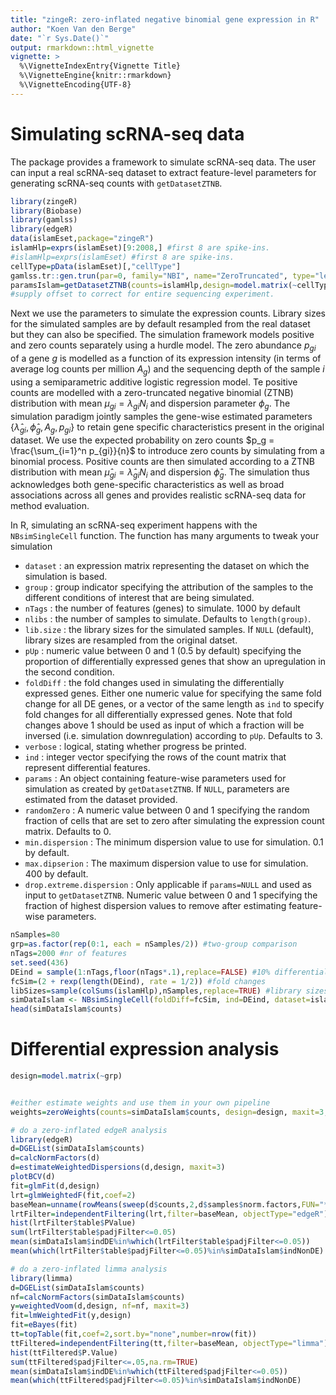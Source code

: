 ```yaml
---
title: "zingeR: zero-inflated negative binomial gene expression in R"
author: "Koen Van den Berge"
date: "`r Sys.Date()`"
output: rmarkdown::html_vignette
vignette: >
  %\VignetteIndexEntry{Vignette Title}
  %\VignetteEngine{knitr::rmarkdown}
  %\VignetteEncoding{UTF-8}
---
```


# Simulating scRNA-seq data

The \texttt{zingeR} package provides a framework to simulate scRNA-seq data. The user can input a real scRNA-seq dataset to extract feature-level parameters for generating scRNA-seq counts with `getDatasetZTNB`.

```r
library(zingeR)
library(Biobase)
library(gamlss)
library(edgeR)
data(islamEset,package="zingeR")
islamHlp=exprs(islamEset)[9:2008,] #first 8 are spike-ins.
#islamHlp=exprs(islamEset) #first 8 are spike-ins.
cellType=pData(islamEset)[,"cellType"]
gamlss.tr::gen.trun(par=0, family="NBI", name="ZeroTruncated", type="left", varying=FALSE)
paramsIslam=getDatasetZTNB(counts=islamHlp,design=model.matrix(~cellType))
#supply offset to correct for entire sequencing experiment.
```

Next we use the parameters to simulate the expression counts. Library sizes for the simulated samples are by default resampled from the real dataset but they can also be specified.
The simulation framework models positive and zero counts separately using a hurdle model.
The zero abundance $p_{gi}$ of a gene $g$ is modelled as a function of its expression intensity (in terms of average log counts per million $A_g$) and the sequencing depth of the sample $i$ using a semiparametric additive logistic regression model.
Te positive counts are modelled with a zero-truncated negative binomial (ZTNB) distribution with mean $\mu_{gi} = \lambda_{gi} N_i$ and dispersion parameter $\phi_g$.
The simulation paradigm jointly samples the gene-wise estimated parameters $\{\hat \lambda_{gi}, \hat \phi_g, A_g, p_{gi}\}$ to retain gene specific characteristics present in the original dataset.
We use the expected probability on zero counts $p_g = \frac{\sum_{i=1}^n p_{gi}}{n}$ to introduce zero counts by simulating from a binomial process. 
Positive counts are then simulated according to a ZTNB distribution with mean $\hat \mu_{gi} = \hat \lambda_{gi} N_i$ and dispersion $\hat \phi_g$.
The simulation thus acknowledges both gene-specific characteristics as well as broad associations across all genes and provides realistic scRNA-seq data for method evaluation.

In R, simulating an scRNA-seq experiment happens with the `NBsimSingleCell` function. The function has many arguments to tweak your simulation

 - `dataset` : an expression matrix representing the dataset on which the simulation is based.
 - `group` : group indicator specifying the attribution of the samples to the different conditions of interest that are being simulated.
 - `nTags` : the number of features (genes) to simulate. $1000$ by default
 - `nlibs` : the number of samples to simulate. Defaults to `length(group)`.
 - `lib.size` : the library sizes for the simulated samples. If `NULL` (default), library sizes are resampled from the original datset.
 - `pUp` : numeric value between $0$ and $1$ ($0.5$ by default) specifying the proportion of differentially expressed genes that show an upregulation in the second condition.
 - `foldDiff` : the fold changes used in simulating the differentially expressed genes. Either one numeric value for specifying the same fold change for all DE genes, or a vector of the same length as `ind` to specify fold changes for all differentially expressed genes. Note that fold changes above $1$ should be used as input of which a fraction will be inversed (i.e. simulation downregulation) according to `pUp`. Defaults to $3$.
 - `verbose` : logical, stating whether progress be printed.
 - `ind` : integer vector specifying the rows of the count matrix that represent differential features.
 - `params` : An object containing feature-wise parameters used for simulation as created by `getDatasetZTNB`. If `NULL`, parameters are estimated from the dataset provided.
 - `randomZero` : A numeric value between $0$ and $1$ specifying the random fraction of cells that are set to zero after simulating the expression count matrix. Defaults to $0$.
 - `min.dispersion` : The minimum dispersion value to use for simulation. $0.1$ by default.
 - `max.dipserion` : The maximum dispersion value to use for simulation. $400$ by default.
 - `drop.extreme.dispersion` : Only applicable if `params=NULL` and used as input to `getDatasetZTNB`. Numeric value between $0$ and $1$ specifying the fraction of highest dispersion values to remove after estimating feature-wise parameters.

```r
nSamples=80
grp=as.factor(rep(0:1, each = nSamples/2)) #two-group comparison
nTags=2000 #nr of features
set.seed(436)
DEind = sample(1:nTags,floor(nTags*.1),replace=FALSE) #10% differentially expressed
fcSim=(2 + rexp(length(DEind), rate = 1/2)) #fold changes
libSizes=sample(colSums(islamHlp),nSamples,replace=TRUE) #library sizes
simDataIslam <- NBsimSingleCell(foldDiff=fcSim, ind=DEind, dataset=islamHlp, nTags=nTags, group=grp, verbose=TRUE, params=paramsIslam, lib.size=libSizes)
head(simDataIslam$counts)
``` 

# Differential expression analysis

```r
design=model.matrix(~grp)


#either estimate weights and use them in your own pipeline
weights=zeroWeights(counts=simDataIslam$counts, design=design, maxit=3,plotW=TRUE)

# do a zero-inflated edgeR analysis
library(edgeR)
d=DGEList(simDataIslam$counts)
d=calcNormFactors(d)
d=estimateWeightedDispersions(d,design, maxit=3)
plotBCV(d)
fit=glmFit(d,design)
lrt=glmWeightedF(fit,coef=2)
baseMean=unname(rowMeans(sweep(d$counts,2,d$samples$norm.factors,FUN="*")))
lrtFilter=independentFiltering(lrt,filter=baseMean, objectType="edgeR")
hist(lrtFilter$table$PValue)
sum(lrtFilter$table$padjFilter<=0.05)
mean(simDataIslam$indDE%in%which(lrtFilter$table$padjFilter<=0.05))
mean(which(lrtFilter$table$padjFilter<=0.05)%in%simDataIslam$indNonDE)

# do a zero-inflated limma analysis
library(limma)
d=DGEList(simDataIslam$counts)
nf=calcNormFactors(simDataIslam$counts)
y=weightedVoom(d,design, nf=nf, maxit=3)
fit=lmWeightedFit(y,design)
fit=eBayes(fit)
tt=topTable(fit,coef=2,sort.by="none",number=nrow(fit))
ttFiltered=independentFiltering(tt,filter=baseMean, objectType="limma")
hist(ttFiltered$P.Value)
sum(ttFiltered$padjFilter<=.05,na.rm=TRUE)
mean(simDataIslam$indDE%in%which(ttFiltered$padjFilter<=0.05))
mean(which(ttFiltered$padjFilter<=0.05)%in%simDataIslam$indNonDE)
``` 
